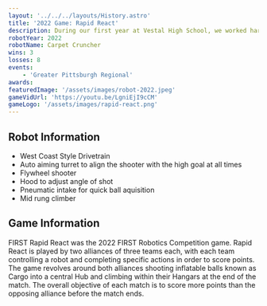 ---
layout: '../../../layouts/History.astro'
title: '2022 Game: Rapid React'
description: During our first year at Vestal High School, we worked hard with minimal equipment to field a succesful robot with only 9 students!
robotYear: 2022
robotName: Carpet Cruncher
wins: 3
losses: 8
events: 
    - 'Greater Pittsburgh Regional'
awards:
featuredImage: '/assets/images/robot-2022.jpeg'
gameVidUrl: 'https://youtu.be/LgniEjI9cCM'
gameLogo: '/assets/images/rapid-react.png'
---

## Robot Information

- West Coast Style Drivetrain
- Auto aiming turret to align the shooter with the high goal at all times
- Flywheel shooter
- Hood to adjust angle of shot
- Pneumatic intake for quick ball aquisition
- Mid rung climber

## Game Information

FIRST Rapid React was the 2022 FIRST Robotics Competition game. Rapid React is played by two alliances of three teams each, with each team controlling a robot and completing specific actions in order to score points. The game revolves around both alliances shooting inflatable balls known as Cargo into a central Hub and climbing within their Hangars at the end of the match. The overall objective of each match is to score more points than the opposing alliance before the match ends. 
